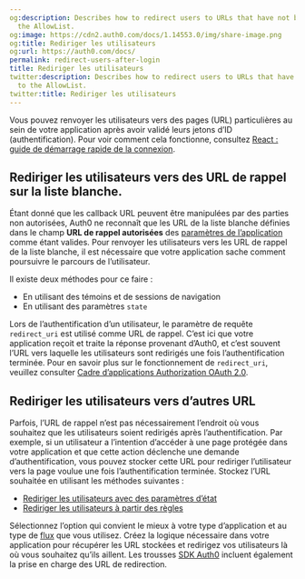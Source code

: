 ```yaml
---
og:description: Describes how to redirect users to URLs that have not been added to
  the AllowList.
og:image: https://cdn2.auth0.com/docs/1.14553.0/img/share-image.png
og:title: Rediriger les utilisateurs
og:url: https://auth0.com/docs/
permalink: redirect-users-after-login
title: Rediriger les utilisateurs
twitter:description: Describes how to redirect users to URLs that have not been added
  to the AllowList.
twitter:title: Rediriger les utilisateurs
---
```


Vous pouvez renvoyer les utilisateurs vers des pages (URL) particulières au sein de votre application après avoir validé leurs jetons d’ID (authentification). Pour voir comment cela fonctionne, consultez [React : guide de démarrage rapide de la connexion](/quickstart/spa/react).

## Rediriger les utilisateurs vers des URL de rappel sur la liste blanche.

Étant donné que les callback URL peuvent être manipulées par des parties non autorisées, Auth0 ne reconnaît que les URL de la liste blanche définies dans le champ **URL de rappel autorisées** des [paramètres de l’application](%24%7Bmanage_url%7D/#/applications/%24%7Baccount.clientId%7D/settings) comme étant valides. Pour renvoyer les utilisateurs vers les URL de rappel de la liste blanche, il est nécessaire que votre application sache comment poursuivre le parcours de l’utilisateur.

Il existe deux méthodes pour ce faire :

* En utilisant des témoins et de sessions de navigation
* En utilisant des paramètres `state`

Lors de l’authentification d’un utilisateur, le paramètre de requête `redirect_uri` est utilisé comme URL de rappel. C’est ici que votre application reçoit et traite la réponse provenant d’Auth0, et c’est souvent l’URL vers laquelle les utilisateurs sont redirigés une fois l’authentification terminée. Pour en savoir plus sur le fonctionnement de `redirect_uri`, veuillez consulter [Cadre d’applications Authorization OAuth 2.0](/protocols/oauth).



## Rediriger les utilisateurs vers d’autres URL

Parfois, l’URL de rappel n’est pas nécessairement l’endroit où vous souhaitez que les utilisateurs soient redirigés après l’authentification. Par exemple, si un utilisateur a l’intention d’accéder à une page protégée dans votre application et que cette action déclenche une demande d’authentification, vous pouvez stocker cette URL pour rediriger l’utilisateur vers la page voulue une fois l’authentification terminée. Stockez l’URL souhaitée en utilisant les méthodes suivantes :

* [Rediriger les utilisateurs avec des paramètres d’état](/attack-protection/state-parameters)
* [Rediriger les utilisateurs à partir des règles](/rules/redirect-users)

Sélectionnez l’option qui convient le mieux à votre type d’application et au type de [flux](/login/flows/which-oauth-2-0-flow-should-i-use) que vous utilisez. Créez la logique nécessaire dans votre application pour récupérer les URL stockées et redirigez vos utilisateurs là où vous souhaitez qu’ils aillent. Les trousses [SDK Auth0](/libraries) incluent également la prise en charge des URL de redirection.